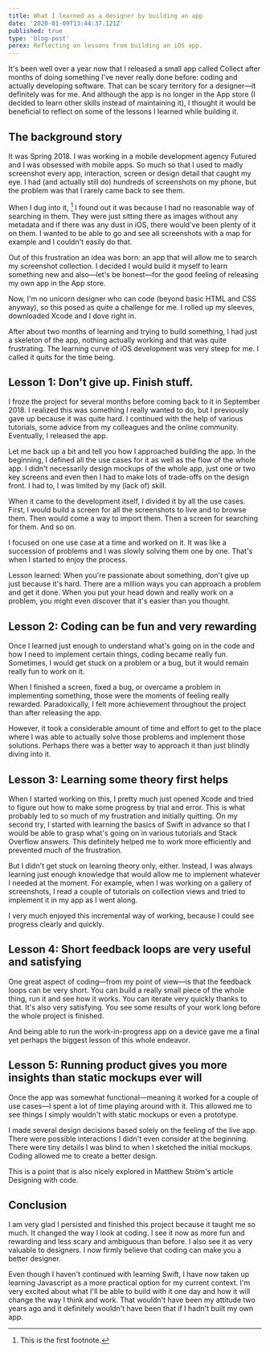```yaml
---
title: What I learned as a designer by building an app
date: '2020-01-09T13:44:37.121Z'
published: true
type: 'blog-post'
perex: Reflecting on lessons from building an iOS app.
---
```


It's been well over a year now that I released a small app called Collect after months of doing something I've never really done before: coding and actually developing software. That can be scary territory for a designer—it definitely was for me. And although the app is no longer in the App store (I decided to learn other skills instead of maintaining it), I thought it would be beneficial to reflect on some of the lessons I learned while building it.

## The background story

It was Spring 2018. I was working in a mobile development agency Futured and I was obsessed with mobile apps. So much so that I used to madly screenshot every app, interaction, screen or design detail that caught my eye. I had (and actually still do) hundreds of screenshots on my phone, but the problem was that I rarely came back to see them.

When I dug into it, [^1] I found out it was because I had no reasonable way of searching in them. They were just sitting there as images without any metadata and if there was any dust in iOS, there would've been plenty of it on them. I wanted to be able to go and see all screenshots with a map for example and I couldn't easily do that.

Out of this frustration an idea was born: an app that will allow me to search my screenshot collection. I decided I would build it myself to learn something new and also—let's be honest—for the good feeling of releasing my own app in the App store.

Now, I'm no unicorn designer who can code (beyond basic HTML and CSS anyway), so this posed as quite a challenge for me. I rolled up my sleeves, downloaded Xcode and I dove right in.

After about two months of learning and trying to build something, I had just a skeleton of the app, nothing actually working and that was quite frustrating. The learning curve of iOS development was very steep for me. I called it quits for the time being.

## Lesson 1: Don't give up. Finish stuff.

I froze the project for several months before coming back to it in September 2018. I realized this was something I really wanted to do, but I previously gave up because it was quite hard. I continued with the help of various tutorials, some advice from my colleagues and the online community. Eventually, I released the app.

Let me back up a bit and tell you how I approached building the app. In the beginning, I defined all the use cases for it as well as the flow of the whole app. I didn't necessarily design mockups of the whole app, just one or two key screens and even then I had to make lots of trade-offs on the design front. I had to, I was limited by my (lack of) skill.

When it came to the development itself, I divided it by all the use cases. First, I would build a screen for all the screenshots to live and to browse them. Then would come a way to import them. Then a screen for searching for them. And so on.

I focused on one use case at a time and worked on it. It was like a succession of problems and I was slowly solving them one by one. That's when I started to enjoy the process.

Lesson learned: When you're passionate about something, don't give up just because it's hard. There are a million ways you can approach a problem and get it done. When you put your head down and really work on a problem, you might even discover that it's easier than you thought.

## Lesson 2: Coding can be fun and very rewarding

Once I learned just enough to understand what's going on in the code and how I need to implement certain things, coding became really fun. Sometimes, I would get stuck on a problem or a bug, but it would remain really fun to work on it.

When I finished a screen, fixed a bug, or overcame a problem in implementing something, those were the moments of feeling really rewarded. Paradoxically, I felt more achievement throughout the project than after releasing the app.

However, it took a considerable amount of time and effort to get to the place where I was able to actually solve those problems and implement those solutions. Perhaps there was a better way to approach it than just blindly diving into it.

## Lesson 3: Learning some theory first helps

When I started working on this, I pretty much just opened Xcode and tried to figure out how to make some progress by trial and error. This is what probably led to so much of my frustration and initially quitting. On my second try, I started with learning the basics of Swift in advance so that I would be able to grasp what's going on in various tutorials and Stack Overflow answers. This definitely helped me to work more efficiently and prevented much of the frustration.

But I didn't get stuck on learning theory only, either. Instead, I was always learning just enough knowledge that would allow me to implement whatever I needed at the moment. For example, when I was working on a gallery of screenshots, I read a couple of tutorials on collection views and tried to implement it in my app as I went along.

I very much enjoyed this incremental way of working, because I could see progress clearly and quickly.

## Lesson 4: Short feedback loops are very useful and satisfying

One great aspect of coding—from my point of view—is that the feedback loops can be very short. You can build a really small piece of the whole thing, run it and see how it works. You can iterate very quickly thanks to that. It's also very satisfying. You see some results of your work long before the whole project is finished.

And being able to run the work-in-progress app on a device gave me a final yet perhaps the biggest lesson of this whole endeavor.

## Lesson 5: Running product gives you more insights than static mockups ever will

Once the app was somewhat functional—meaning it worked for a couple of use cases—I spent a lot of time playing around with it. This allowed me to see things I simply wouldn't with static mockups or even a prototype.

I made several design decisions based solely on the feeling of the live app. There were possible interactions I didn't even consider at the beginning. There were tiny details I was blind to when I sketched the initial mockups. Coding allowed me to create a better design.

This is a point that is also nicely explored in Matthew Ström's article Designing with code.

## Conclusion

I am very glad I persisted and finished this project because it taught me so much. It changed the way I look at coding. I see it now as more fun and rewarding and less scary and ambiguous than before. I also see it as very valuable to designers. I now firmly believe that coding can make you a better designer.

Even though I haven't continued with learning Swift, I have now taken up learning Javascript as a more practical option for my current context. I'm very excited about what I'll be able to build with it one day and how it will change the way I think and work. That wouldn't have been my attitude two years ago and it definitely wouldn't have been that if I hadn't built my own app.

[^1]: This is the first footnote.